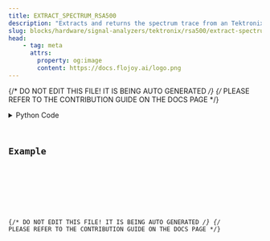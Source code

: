 ```yaml
---
title: EXTRACT_SPECTRUM_RSA500
description: "Extracts and returns the spectrum trace from an Tektronix RSA."
slug: blocks/hardware/signal-analyzers/tektronix/rsa500/extract-spectrum-rsa500
head:
    - tag: meta
      attrs:
        property: og:image
        content: https://docs.flojoy.ai/logo.png
---
```


{/* DO NOT EDIT THIS FILE! IT IS BEING AUTO GENERATED */}
{/* PLEASE REFER TO THE CONTRIBUTION GUIDE ON THE DOCS PAGE */}


<DownloadStudioBanner />
<PythonDocsDisplay docstring={block_data["docstring"]} />
<details>
<summary>Python Code</summary>



<Code code={pythonCode} lang="py" wrap theme="dracula" />

[Find this Flojoy Block on GitHub](https://github.com/flojoy-ai/blocks/blob/main/blocks/HARDWARE/SIGNAL_ANALYZERS/TEKTRONIX/RSA500/EXTRACT_SPECTRUM_RSA500/EXTRACT_SPECTRUM_RSA500.py)

</details>

## Example


<GetHelpWidget />


<AppDisplay app={app} blockName="EXTRACT_SPECTRUM_RSA500" client:visible />


<Example />

{/* DO NOT EDIT THIS FILE! IT IS BEING AUTO GENERATED */}
{/* PLEASE REFER TO THE CONTRIBUTION GUIDE ON THE DOCS PAGE */}
